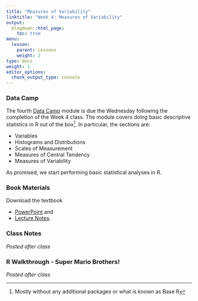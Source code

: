 ```yaml
---
title: "Measures of Variability"
linktitle: "Week 4: Measures of Variability"
output:
  blogdown::html_page:
    toc: true
menu:
  lesson:
    parent: Lessons
    weight: 2
type: docs
weight: 1
editor_options: 
  chunk_output_type: console
---
```


### Data Camp
The fourth [Data Camp](https://www.datacamp.com/){target="_blank"} module is due the Wednesday following the completion of the Week 4 class. The module covers doing basic descriptive statistics in R out of the box^[Mostly without any additional packages or what is known as Base R]. In particular, the sections are:

- Variables
- Histograms and Distributions
- Scales of Measurement
- Measures of Central Tendency
- Measures of Variability

As promised, we start performing basic statistical analyses in R.

### Book Materials
Download the textbook

- [PowerPoint](/slides/Week 4/SSDS_Ch4.pptx){target="_blank"} and
- [Lecture Notes](/lecture_notes/Week 4/SSDS_Ch4.docx){target="_blank"}.

### Class Notes
*Posted after class*

<!--
- [PDF](/slides/Week 4/ICS_Ch4.pdf){target="_blank"} and 
- [Outline](/lecture_notes/Week 4/ICN_Ch4.pdf){target="_blank"}.
-->

### R Walkthrough - Super Mario Brothers!
*Posted after class*

<!--
1. Download the data sets^[You will have to unzip this file. If you are unfamilair with this process, please check the [Unzipping files](/resource/unzipping/) section under Resources for assistance.] and codebooks needed for this walkthrough. Put them wherever you want BUT please remember where they are.

- [Week 3 Walkthrough Materials](/slides/Week 4/Week4data.zip){target="_blank"}

2. Click on the presentation itself and then you may

- Move back and forth through the slideshow using the ⬅ and ⮕ buttons on your keyboard.
- Press the letter **O** at any point to see see a tile view of the slideshow.
- Use this [link](/slides/Week 4/Slides-Week-4.html){target="_blank"} to view a larger version of slideshow in a new window.

```r
knitr::include_url("/slides/Week 4/Slides-Week-4.html")
```

You can download a [PDF](/slides/Week 4/Slides-Week-4.pdf){target="_blank"} of the presentation above. 
-->
